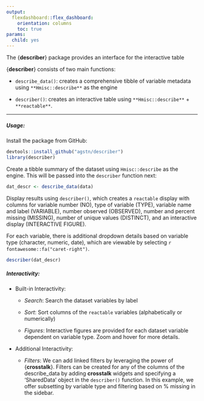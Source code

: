 ---
output: 
  flexdashboard::flex_dashboard:
    orientation: columns
    toc: true
params:
  child: yes
---

The {**describer**} package provides an interface for the interactive table

{**describer**} consists of two main functions:


- `describe_data()`: creates a comprehensive tibble of variable metadata using `**Hmisc::describe**` as the engine

- `describer()`: creates an interactive table using `**Hmisc::describe**` + `**reactable**`.

---

##### Usage:

Install the package from GitHub:

```r
devtools::install_github("agstn/describer")
library(describer)
```

Create a tibble summary of the dataset using `Hmisc::describe` as the engine. This will be passed into the `describer` function next:

```r
dat_descr <- describe_data(data)
```

Display results using `describer()`, which creates a `reactable` display with columns for variable number (NO), type of variable (TYPE), variable name and label (VARIABLE), number observed (OBSERVED), number and percent missing (MISSING), number of unique values (DISTINCT), and an interactive display (INTERACTIVE FIGURE).

For each variable, there is additional dropdown details based on variable type (character, numeric, date), which are viewable by selecting `r fontawesome::fa("caret-right")`.

```r
describer(dat_descr)
```

##### Interactivity:

- Built-in Interactivity:

  - *Search*: Search the dataset variables by label
  
  - *Sort*: Sort columns of the `reactable` variables (alphabetically or numerically)
  
  - *Figures*: Interactive figures are provided for each dataset variable dependent on variable type. Zoom and hover for more details.

- Additional Interactivity:

  - *Filters*: We can add linked filters by leveraging the power of {**crosstalk**}. Filters can be created for any of the columns of the describe_data by adding **crosstalk** widgets and specifying a 'SharedData' object in the `describer()` function. In this example, we offer subsetting by variable type and filtering based on % missing in the sidebar.
